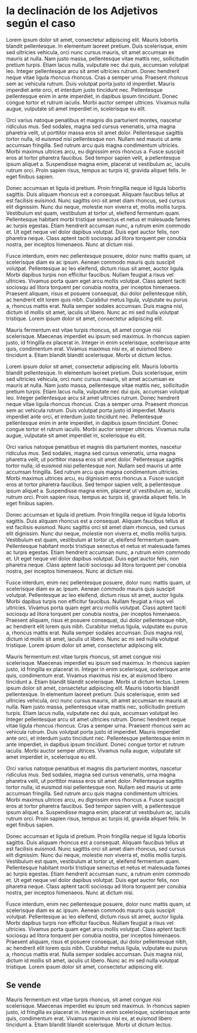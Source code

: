 # la declinación de los Adjetivos según el caso

Lorem ipsum dolor sit amet, consectetur adipiscing elit. Mauris lobortis blandit pellentesque. In elementum laoreet pretium. Duis scelerisque, enim sed ultricies vehicula, orci nunc cursus mauris, sit amet accumsan ex mauris at nulla. Nam justo massa, pellentesque vitae mattis nec, sollicitudin pretium turpis. Etiam lacus nulla, vulputate nec dui quis, accumsan volutpat leo. Integer pellentesque arcu sit amet ultricies rutrum. Donec hendrerit neque vitae ligula rhoncus rhoncus. Cras a semper urna. Praesent rhoncus sem ac vehicula rutrum. Duis volutpat porta justo id imperdiet. Mauris imperdiet ante orci, et interdum justo tincidunt nec. Pellentesque pellentesque enim in ante imperdiet, in dapibus ipsum tincidunt. Donec congue tortor et rutrum iaculis. Morbi auctor semper ultrices. Vivamus nulla augue, vulputate sit amet imperdiet in, scelerisque eu elit.

Orci varius natoque penatibus et magnis dis parturient montes, nascetur ridiculus mus. Sed sodales, magna sed cursus venenatis, urna magna pharetra velit, ut porttitor massa eros sit amet dolor. Pellentesque sagittis tortor nulla, id euismod nisi pellentesque non. Nullam sed mauris ut ante accumsan fringilla. Sed rutrum arcu quis magna condimentum ultricies. Morbi maximus ultrices arcu, eu dignissim eros rhoncus a. Fusce suscipit eros at tortor pharetra faucibus. Sed tempor sapien velit, a pellentesque ipsum aliquet a. Suspendisse magna enim, placerat ut vestibulum ac, iaculis rutrum orci. Proin sapien risus, tempus ac turpis id, gravida aliquet felis. In eget finibus sapien.

Donec accumsan et ligula id pretium. Proin fringilla neque id ligula lobortis sagittis. Duis aliquam rhoncus est a consequat. Aliquam faucibus tellus at est facilisis euismod. Nunc sagittis orci sit amet diam rhoncus, sed cursus elit dignissim. Nunc dui neque, molestie non viverra et, mollis mollis turpis. Vestibulum est quam, vestibulum at tortor ut, eleifend fermentum quam. Pellentesque habitant morbi tristique senectus et netus et malesuada fames ac turpis egestas. Etiam hendrerit accumsan nunc, a rutrum enim commodo et. Ut eget neque vel dolor dapibus volutpat. Duis eget auctor felis, non pharetra neque. Class aptent taciti sociosqu ad litora torquent per conubia nostra, per inceptos himenaeos. Nunc at dictum nisi.

Fusce interdum, enim nec pellentesque posuere, dolor nunc mattis quam, ut scelerisque diam ex ac ipsum. Aenean commodo mauris quis suscipit volutpat. Pellentesque ac leo eleifend, dictum risus sit amet, auctor ligula. Morbi dapibus turpis non efficitur faucibus. Nullam feugiat a risus vel ultricies. Vivamus porta quam eget arcu mollis volutpat. Class aptent taciti sociosqu ad litora torquent per conubia nostra, per inceptos himenaeos. Praesent aliquam, risus et posuere consequat, dui dolor pellentesque nibh, ac hendrerit elit lorem quis nibh. Curabitur metus ligula, vulputate eu purus a, rhoncus mattis erat. Nulla semper sodales accumsan. Duis magna nisl, dictum id mollis sit amet, iaculis ut libero. Nunc ac mi sed nulla volutpat tristique. Lorem ipsum dolor sit amet, consectetur adipiscing elit.

Mauris fermentum est vitae turpis rhoncus, sit amet congue nisi scelerisque. Maecenas imperdiet eu ipsum sed maximus. In rhoncus sapien justo, id fringilla ex placerat in. Integer in enim scelerisque, scelerisque ante quis, condimentum erat. Vivamus maximus nisi ex, at euismod libero tincidunt a. Etiam blandit blandit scelerisque. Morbi ut dictum lectus.

Lorem ipsum dolor sit amet, consectetur adipiscing elit. Mauris lobortis blandit pellentesque. In elementum laoreet pretium. Duis scelerisque, enim sed ultricies vehicula, orci nunc cursus mauris, sit amet accumsan ex mauris at nulla. Nam justo massa, pellentesque vitae mattis nec, sollicitudin pretium turpis. Etiam lacus nulla, vulputate nec dui quis, accumsan volutpat leo. Integer pellentesque arcu sit amet ultricies rutrum. Donec hendrerit neque vitae ligula rhoncus rhoncus. Cras a semper urna. Praesent rhoncus sem ac vehicula rutrum. Duis volutpat porta justo id imperdiet. Mauris imperdiet ante orci, et interdum justo tincidunt nec. Pellentesque pellentesque enim in ante imperdiet, in dapibus ipsum tincidunt. Donec congue tortor et rutrum iaculis. Morbi auctor semper ultrices. Vivamus nulla augue, vulputate sit amet imperdiet in, scelerisque eu elit.

Orci varius natoque penatibus et magnis dis parturient montes, nascetur ridiculus mus. Sed sodales, magna sed cursus venenatis, urna magna pharetra velit, ut porttitor massa eros sit amet dolor. Pellentesque sagittis tortor nulla, id euismod nisi pellentesque non. Nullam sed mauris ut ante accumsan fringilla. Sed rutrum arcu quis magna condimentum ultricies. Morbi maximus ultrices arcu, eu dignissim eros rhoncus a. Fusce suscipit eros at tortor pharetra faucibus. Sed tempor sapien velit, a pellentesque ipsum aliquet a. Suspendisse magna enim, placerat ut vestibulum ac, iaculis rutrum orci. Proin sapien risus, tempus ac turpis id, gravida aliquet felis. In eget finibus sapien.

Donec accumsan et ligula id pretium. Proin fringilla neque id ligula lobortis sagittis. Duis aliquam rhoncus est a consequat. Aliquam faucibus tellus at est facilisis euismod. Nunc sagittis orci sit amet diam rhoncus, sed cursus elit dignissim. Nunc dui neque, molestie non viverra et, mollis mollis turpis. Vestibulum est quam, vestibulum at tortor ut, eleifend fermentum quam. Pellentesque habitant morbi tristique senectus et netus et malesuada fames ac turpis egestas. Etiam hendrerit accumsan nunc, a rutrum enim commodo et. Ut eget neque vel dolor dapibus volutpat. Duis eget auctor felis, non pharetra neque. Class aptent taciti sociosqu ad litora torquent per conubia nostra, per inceptos himenaeos. Nunc at dictum nisi.

Fusce interdum, enim nec pellentesque posuere, dolor nunc mattis quam, ut scelerisque diam ex ac ipsum. Aenean commodo mauris quis suscipit volutpat. Pellentesque ac leo eleifend, dictum risus sit amet, auctor ligula. Morbi dapibus turpis non efficitur faucibus. Nullam feugiat a risus vel ultricies. Vivamus porta quam eget arcu mollis volutpat. Class aptent taciti sociosqu ad litora torquent per conubia nostra, per inceptos himenaeos. Praesent aliquam, risus et posuere consequat, dui dolor pellentesque nibh, ac hendrerit elit lorem quis nibh. Curabitur metus ligula, vulputate eu purus a, rhoncus mattis erat. Nulla semper sodales accumsan. Duis magna nisl, dictum id mollis sit amet, iaculis ut libero. Nunc ac mi sed nulla volutpat tristique. Lorem ipsum dolor sit amet, consectetur adipiscing elit.

Mauris fermentum est vitae turpis rhoncus, sit amet congue nisi scelerisque. Maecenas imperdiet eu ipsum sed maximus. In rhoncus sapien justo, id fringilla ex placerat in. Integer in enim scelerisque, scelerisque ante quis, condimentum erat. Vivamus maximus nisi ex, at euismod libero tincidunt a. Etiam blandit blandit scelerisque. Morbi ut dictum lectus.
Lorem ipsum dolor sit amet, consectetur adipiscing elit. Mauris lobortis blandit pellentesque. In elementum laoreet pretium. Duis scelerisque, enim sed ultricies vehicula, orci nunc cursus mauris, sit amet accumsan ex mauris at nulla. Nam justo massa, pellentesque vitae mattis nec, sollicitudin pretium turpis. Etiam lacus nulla, vulputate nec dui quis, accumsan volutpat leo. Integer pellentesque arcu sit amet ultricies rutrum. Donec hendrerit neque vitae ligula rhoncus rhoncus. Cras a semper urna. Praesent rhoncus sem ac vehicula rutrum. Duis volutpat porta justo id imperdiet. Mauris imperdiet ante orci, et interdum justo tincidunt nec. Pellentesque pellentesque enim in ante imperdiet, in dapibus ipsum tincidunt. Donec congue tortor et rutrum iaculis. Morbi auctor semper ultrices. Vivamus nulla augue, vulputate sit amet imperdiet in, scelerisque eu elit.

Orci varius natoque penatibus et magnis dis parturient montes, nascetur ridiculus mus. Sed sodales, magna sed cursus venenatis, urna magna pharetra velit, ut porttitor massa eros sit amet dolor. Pellentesque sagittis tortor nulla, id euismod nisi pellentesque non. Nullam sed mauris ut ante accumsan fringilla. Sed rutrum arcu quis magna condimentum ultricies. Morbi maximus ultrices arcu, eu dignissim eros rhoncus a. Fusce suscipit eros at tortor pharetra faucibus. Sed tempor sapien velit, a pellentesque ipsum aliquet a. Suspendisse magna enim, placerat ut vestibulum ac, iaculis rutrum orci. Proin sapien risus, tempus ac turpis id, gravida aliquet felis. In eget finibus sapien.

Donec accumsan et ligula id pretium. Proin fringilla neque id ligula lobortis sagittis. Duis aliquam rhoncus est a consequat. Aliquam faucibus tellus at est facilisis euismod. Nunc sagittis orci sit amet diam rhoncus, sed cursus elit dignissim. Nunc dui neque, molestie non viverra et, mollis mollis turpis. Vestibulum est quam, vestibulum at tortor ut, eleifend fermentum quam. Pellentesque habitant morbi tristique senectus et netus et malesuada fames ac turpis egestas. Etiam hendrerit accumsan nunc, a rutrum enim commodo et. Ut eget neque vel dolor dapibus volutpat. Duis eget auctor felis, non pharetra neque. Class aptent taciti sociosqu ad litora torquent per conubia nostra, per inceptos himenaeos. Nunc at dictum nisi.

Fusce interdum, enim nec pellentesque posuere, dolor nunc mattis quam, ut scelerisque diam ex ac ipsum. Aenean commodo mauris quis suscipit volutpat. Pellentesque ac leo eleifend, dictum risus sit amet, auctor ligula. Morbi dapibus turpis non efficitur faucibus. Nullam feugiat a risus vel ultricies. Vivamus porta quam eget arcu mollis volutpat. Class aptent taciti sociosqu ad litora torquent per conubia nostra, per inceptos himenaeos. Praesent aliquam, risus et posuere consequat, dui dolor pellentesque nibh, ac hendrerit elit lorem quis nibh. Curabitur metus ligula, vulputate eu purus a, rhoncus mattis erat. Nulla semper sodales accumsan. Duis magna nisl, dictum id mollis sit amet, iaculis ut libero. Nunc ac mi sed nulla volutpat tristique. Lorem ipsum dolor sit amet, consectetur adipiscing elit.

<h2 id="se-vende">Se vende</h2>

Mauris fermentum est vitae turpis rhoncus, sit amet congue nisi scelerisque. Maecenas imperdiet eu ipsum sed maximus. In rhoncus sapien justo, id fringilla ex placerat in. Integer in enim scelerisque, scelerisque ante quis, condimentum erat. Vivamus maximus nisi ex, at euismod libero tincidunt a. Etiam blandit blandit scelerisque. Morbi ut dictum lectus.